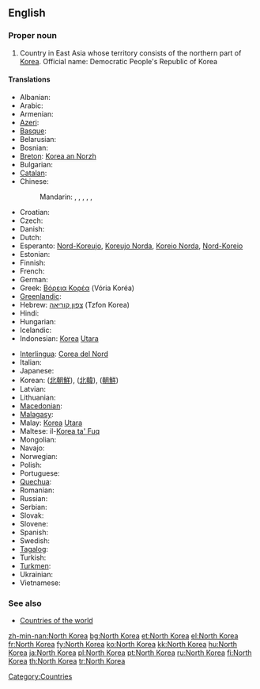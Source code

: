 ==English==
{{wikipedia}}

===Proper noun===
{{en-proper noun}}

# Country in East Asia whose territory consists of the northern part of [[Korea]]. Official name: Democratic People's Republic of Korea

====Translations====
{{trans-top|Democratic People's Republic of Korea}}
* Albanian: {{t|sq|Koreja e Veriut|xs=Albanian}}
* Arabic: {{t|ar|كوريا الشمالية|f|tr=Kuriya al-Shamaliyah}}
* Armenian: {{t-|hy|Հյուսիսային Կորեա|tr=Hyusisayin Korea}}
* [[Azeri]]: {{t|az|Şimali Koreya}}
* [[Basque]]: {{t|eu|Ipar Korea}}
* Belarusian: {{t|be|Паўночная Карэя|f|tr=Paunochnaja Kareya|xs=Belarusian}}
* Bosnian: {{t-|bs|Sjeverna Koreja|f}}
* [[Breton]]: [[Korea an Norzh]]
* Bulgarian: {{t+|bg|Северна Корея|f|tr=Severna Koreya}}
* [[Catalan]]: {{t-|ca|Corea del Nord|f}}
* Chinese:
*: Mandarin: {{t-|cmn|北朝鮮|sc=Hani}},  {{t|cmn|北朝鲜|tr=Běi Cháoxiǎn|sc=Hani}},  {{t-|cmn|朝鮮|sc=Hani}},  {{t-|cmn|朝鲜|tr=Cháoxiǎn|sc=Hani}},  {{t|cmn|北韓|sc=Hani}},  {{t|cmn|北韩|tr=Běihán|sc=Hani}}
* Croatian: {{t+|hr|Sjeverna Koreja|f}}
* Czech: {{t-|cs|Severní Korea|f}}
* Danish: {{t-|da|Nordkorea}}
* Dutch: {{t+|nl|Noord-Korea}}
* Esperanto: [[Nord-Koreujo]], [[Koreujo Norda]], [[Koreio Norda]], [[Nord-Koreio]]
* Estonian: {{t|et|Põhja-Korea}}
* Finnish: {{t+|fi|Pohjois-Korea}}
* French: {{t+|fr|Corée du Nord|f}}
* German: {{t+|de|Nordkorea|n}}
* Greek: [[Βόρεια Κορέα]] (Vória Koréa) {{f}}
* [[Greenlandic]]: {{t-|kl|Korea Avannarleq|xs=Greenlandic}}
* Hebrew: [[צפון קוריאה]] (Tzfon Korea)
* Hindi: {{t|hi|उत्तर कोरिया|xs=Hindi}}
* Hungarian: {{t+|hu|Észak-Korea}}
* Icelandic: {{t|is|Norður-Kórea}}
* Indonesian: [[Korea]] [[Utara]]
{{trans-mid}}
* [[Interlingua]]: [[Corea del Nord]]
* Italian: {{t-|it|Corea del Nord|f}}
* Japanese: {{t+|ja|北朝鮮|tr=きたちょうせん, Kita-Chōsen}}
* Korean: {{t|ko|북조선|tr=Bukjoseon|sc=Hang}} ([[北朝鮮]]),  {{t+|ko|북한|tr=Bukhan|sc=Hang}} ([[北韓]]),  {{t+|ko|조선|tr=Joseon|sc=Hang}} ([[朝鮮]])
* Latvian: {{t|lv|Ziemeļkoreja}}
* Lithuanian: {{t|lt|Šiaurės Korėja}}
* [[Macedonian]]: {{t|mk|Северна Кореја|f|tr=Séverna Koréja}}
* [[Malagasy]]: {{t|mg|Korea Avaratra}}
* Malay: [[Korea]] [[Utara]]
* Maltese: il-[[Korea ta' Fuq]]
* Mongolian: {{t|mn|Хойд Солонгос|tr=Khoyd Solongos|sc=Cyrl|xs=Mongolian}}
* Navajo: {{tø|nv|Kolíya Bikéyah Náhookǫsjí Siʼánígíí}}
* Norwegian: {{t+|no|Nord-Korea}}
* Polish: {{t+|pl|Korea Północna|f}}
* Portuguese: {{t+|pt|Coreia do Norte|f}}
* [[Quechua]]: {{t+|qu|Chinchay Kuriya|xs=Quechua}}
* Romanian: {{t-|ro|Coreea de Nord|f}}
* Russian: {{t+|ru|Северная Корея|f|tr=Syevyernaya Koryeya}}
* Serbian: {{t|sr|Северна Кореја|tr=Severna Koreja|sc=Cyrl}}
* Slovak: {{t|sk|Severná Kórea}}
* Slovene: {{t|sl|Severna Koreja}}
* Spanish: {{t+|es|Corea del Norte|f}}
* Swedish: {{t+|sv|Nordkorea}}
* [[Tagalog]]: {{t|tl|Hilagang Korea}}
* Turkish: {{t+|tr|Kuzey Kore}}
* [[Turkmen]]: {{t|tk|Demirgazyk Koreýa}}
* Ukrainian: {{t|uk|Північна Корея|f|tr=Pivnichna Koreya|xs=Ukrainian}}
* Vietnamese: {{t|vi|Bắc Triều Tiên, Bắc Hàn}}
{{trans-bottom}}

===See also===
* [[Appendix:Countries of the world|Countries of the world]]

[[Category:Countries]]

[[zh-min-nan:North Korea]]
[[bg:North Korea]]
[[et:North Korea]]
[[el:North Korea]]
[[fr:North Korea]]
[[fy:North Korea]]
[[ko:North Korea]]
[[kk:North Korea]]
[[hu:North Korea]]
[[ja:North Korea]]
[[pl:North Korea]]
[[pt:North Korea]]
[[ru:North Korea]]
[[fi:North Korea]]
[[th:North Korea]]
[[tr:North Korea]]